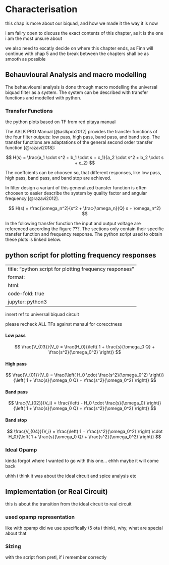 # Characterisation

this chap is more about our biquad, and how we made it the way it is now

i am failry open to discuss the exact contents of this chapter, as it is the one i am the most unsure about

we also need to excatly decide on where this chapter ends, as Finn will continue with chap 5 and the break between the chapters shall be as smooth as possible

## Behauvioural Analysis and macro modelling

The behauvioural analysis is done through macro modelling the universal biquad filter as a system. The system can be described with transfer functions and modelled with python.

### Transfer Functions

the python plots based on TF from red pitaya manual

The ASLK PRO Manual [@aslkpro2012] provides the transfer functions of the four filter outputs: low pass, high pass, band pass, and band stop. The transfer functions are adaptations of the general second order transfer function [@razavi2018]:

$$
H(s) = \frac{a_1 \cdot s^2 + b_1 \cdot s + c_1}{a_2 \cdot s^2 + b_2 \cdot s + c_2}
$$

The coeffcients can be choosen so, that different responses, like low pass, high pass, band pass, and band stop are achieved.

In filter design a variant of this generalized transfer function is often choosen to easier describe the system by quality factor and angular frequency [@razavi2012].

$$
H(s) = \frac{\omega_n^2}{s^2 + \frac{\omega_n}{Q} s + \omega_n^2}
$$

In the following transfer function the input and output voltage are referenced according the figure ???. The sections only contain their specific transfer function and frequency response. The python script used to obtain these plots is linked below.

:::{.callout-note collapse="true"}
# python script for plotting frequency responses

:::

---
title: "python script for plotting frequency responses"
format:
  html:
    code-fold: true
jupyter: python3
---

:::{.callout-warning}
insert ref to universal biquad circuit
:::

:::{.callout-warning}
please recheck ALL TFs against manaul for corecctness
:::

#### Low pass

$$
\frac{V_{03}}{V_i} = \frac{H_0}{\left( 1 + \frac{s}{\omega_0 Q} + \frac{s^2}{\omega_0^2} \right)}
$$

#### High pass

$$
\frac{V_{01}}{V_i} = \frac{\left( H_0 \cdot \frac{s^2}{\omega_0^2} \right)}{\left( 1 + \frac{s}{\omega_0 Q} + \frac{s^2}{\omega_0^2} \right)} 
$$

#### Band pass

$$
\frac{V_{02}}{V_i} = \frac{\left( - H_0 \cdot \frac{s}{\omega_0} \right)}{\left( 1 + \frac{s}{\omega_0 Q} + \frac{s^2}{\omega_0^2} \right)}
$$

#### Band stop

$$
\frac{V_{04}}{V_i} = \frac{\left( 1 + \frac{s^2}{\omega_0^2} \right) \cdot H_0}{\left( 1 + \frac{s}{\omega_0 Q} + \frac{s^2}{\omega_0^2} \right)}
$$

### Ideal Opamp

kinda forgot where I wanted to go with this one... ehhh maybe it will come back

uhhh i think it was about the ideal circuit and spice analysis etc

## Implementation (or Real Circuit)

this is about the transition from the ideal circuit to real circuit

### used opamp representation

like with opamp did we use specifically (5 ota i think), why, what are special about that

### Sizing

with the script from pretl, if i remember correctly
